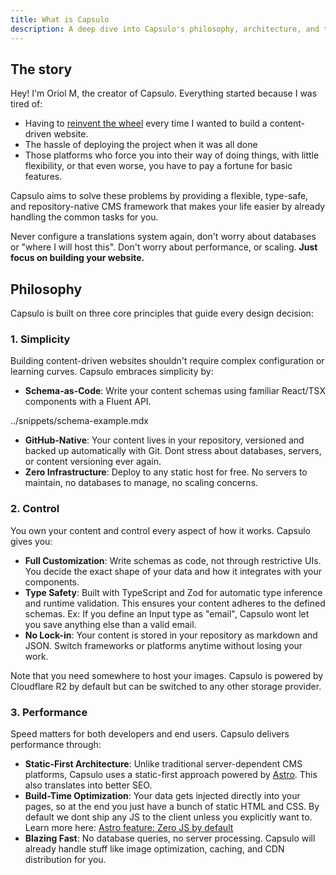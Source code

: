 ```yaml
---
title: What is Capsulo
description: A deep dive into Capsulo's philosophy, architecture, and the problems it solves.
---
```



## The story

Hey! I'm Oriol M, the creator of Capsulo.
Everything started because I was tired of:
- Having to [reinvent the wheel](https://en.wikipedia.org/wiki/Reinventing_the_wheel) every time I wanted to build a content-driven website.
- The hassle of deploying the project when it was all done
- Those platforms who force you into their way of doing things, with little flexibility, or that even worse, you have to pay a fortune for basic features.

Capsulo aims to solve these problems by providing a flexible, type-safe, and repository-native CMS framework that makes your life easier by already handling the common tasks for you.

Never configure a translations system again, don't worry about databases or "where I will host this". Don't worry about performance, or scaling. **Just focus on building your website.**

## Philosophy

Capsulo is built on three core principles that guide every design decision:

### 1. Simplicity

Building content-driven websites shouldn't require complex configuration or learning curves. Capsulo embraces simplicity by:

- **Schema-as-Code**: Write your content schemas using familiar React/TSX components with a Fluent API.

<Preview>
  <div className="space-y-8 max-w-sm w-full">
    <InputField 
      field={{ 
        name: "title", 
        label: "Title",
        required: true,
        inputType: "text",
        placeholder: "Enter the article title"
      }} 
    />
    <TextareaField
      field={{ 
        name: "subtitle", 
        label: "Subtitle",
        placeholder: "Enter the article subtitle",
        maxLength: 100
      }} />
    <SwitchField
      field={{ 
        name: "published", 
        label: "Published",
        description: "Is the article published?"
      }} />
  </div>

  <include>../snippets/schema-example.mdx</include>
</Preview>

- **GitHub-Native**: Your content lives in your repository, versioned and backed up automatically with Git.
Dont stress about databases, servers, or content versioning ever again.
- **Zero Infrastructure**: Deploy to any static host for free. No servers to maintain, no databases to manage, no scaling concerns.

### 2. Control

You own your content and control every aspect of how it works. Capsulo gives you:

- **Full Customization**: Write schemas as code, not through restrictive UIs. You decide the exact shape of your data and how it integrates with your components.
- **Type Safety**: Built with TypeScript and Zod for automatic type inference and runtime validation. This ensures your content adheres to the defined schemas. <span className='text-fd-muted-foreground'> Ex: If you define an Input type as "email", Capsulo wont let you save anything else than a valid email.</span>
- **No Lock-in**: Your content is stored in your repository as markdown and JSON. Switch frameworks or platforms anytime without losing your work.

<Callout type="info">
Note that you need somewhere to host your images. Capsulo is powered by Cloudflare R2 by default but can be switched to any other storage provider.
</Callout>

### 3. Performance

Speed matters for both developers and end users. Capsulo delivers performance through:

- **Static-First Architecture**: Unlike traditional server-dependent CMS platforms, Capsulo uses a static-first approach powered by [Astro](https://astro.build/). This also translates into better SEO.
- **Build-Time Optimization**: Your data gets injected directly into your pages, so at the end you just have a bunch of static HTML and CSS. By default we dont ship any JS to the client unless you explicitly want to. <br/> <span className='text-fd-muted-foreground'>Learn more here:</span> [Astro feature: Zero JS by default](https://docs.astro.build/en/concepts/why-astro/#features)
- **Blazing Fast**: No database queries, no server processing. Capsulo will already handle stuff like image optimization, caching, and CDN distribution for you.